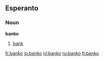 ==Esperanto==
===Noun===
'''banko'''
# [[bank]]

[[fr:banko]]
[[io:banko]]
[[nl:banko]]
[[ru:banko]]
[[fi:banko]]